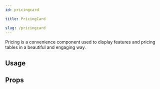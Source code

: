 ```yaml
---
id: pricingcard

title: PricingCard

slug: /pricingcard
---
```







Pricing is a convenience component used to display features and pricing tables in a beautiful and engaging way.

## Usage

<Usage />

## Props

<Props />
